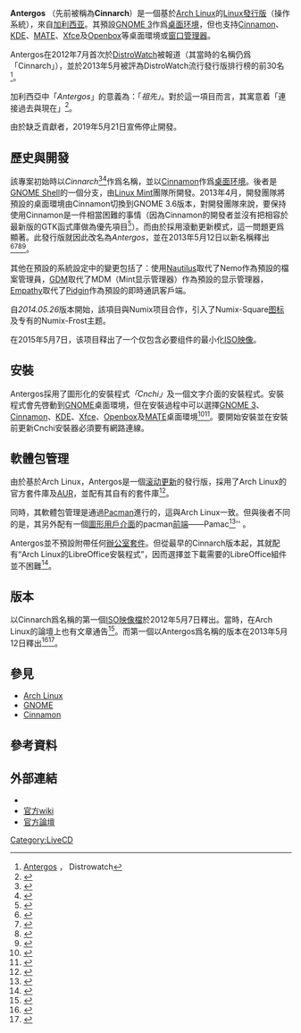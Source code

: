 {{NoteTA|G1=IT|G2=FL}}
{{Infobox OS
|name = Antergos
|logo = Antergos logo.png
|logo_size = 150px
|screenshot = Antergos Linux.png
|caption = 正在執行[[GNOME|GNOME]]桌面環境的Antergos
|family = [[类Unix系统|类Unix系统]]
|developer = Alexandre Filgueira及其團隊<ref>{{cite web|title=Team|url=http://antergos.com/team/|accessdate=2014-07-31|deadurl=yes|archiveurl=https://web.archive.org/web/20140831053711/http://antergos.com/team/|archivedate=2014-08-31}}</ref>
|website = [http://www.antergos.com antergos.com]
|source model = [[开放源代码|开放源代码]]
|released = Cinnarch：{{Start date and age|2012|07|07}}<br />Antergos：{{Start date and age|2013|05|12}}
|latest_release_version = 19.4
|latest_release_date = {{Release date and age|2019|04|04}}
|kernel_type = [[整塊性核心|整塊性核心]]
|ui = [[GNOME_Shell|GNOME Shell]]、[[Cinnamon|Cinnamon]]、[[Xfce|Xfce]]、[[Openbox|Openbox]]、[[KDE|KDE]]、[[MATE|MATE]]
|supported_platforms = [[x86|x86]]及[[x86-64|x86-64]]
|package_manager = [[Pacman|Pacman]]
|license = [[GNU通用公共许可证|GNU通用公共许可证]]及其他多種自由軟體授權條款
|working_state = 停止開發
}}

'''Antergos''' （先前被稱為'''Cinnarch'''）是一個基於[[Arch_Linux|Arch Linux]]的[[Linux發行版|Linux發行版]]（操作系統），來自[[加利西亚_(西班牙)|加利西亚]]。其預設[[GNOME|GNOME 3]]作爲[[桌面环境|桌面环境]]，但也支持[[Cinnamon|Cinnamon]]、[[KDE|KDE]]、[[MATE|MATE]]、[[Xfce|Xfce]]及[[Openbox|Openbox]]等桌面環境或[[窗口管理器|窗口管理器]]。

Antergos在2012年7月首次於[[DistroWatch|DistroWatch]]被報道（其當時的名稱仍爲「Cinnarch」），並於2013年5月被評為DistroWatch流行發行版排行榜的前30名<ref>[http://distrowatch.com/table.php?distribution=antergos Antergos] {{Wayback|url=http://distrowatch.com/table.php?distribution=antergos |date=20130806092201 }}， Distrowatch</ref>。

加利西亞中「''Antergos''」的意義為：「''祖先」''。對於這一項目而言，其寓意着「連接過去與現在」<ref>{{cite web|author=faidoc|title=Antergos 2013.05.12 – We’re back|url=http://antergos.com/antergos-2013-05-12-were-back/|accessdate=2014-08-01|archive-date=2014-07-09|archive-url=https://web.archive.org/web/20140709133455/http://antergos.com/antergos-2013-05-12-were-back/|dead-url=no}}</ref>。

由於缺乏貢獻者，2019年5月21日宣佈停止開發。

== 歷史與開發 ==

該專案初始時以''Cinnarch''<ref>{{cite web|author=Katherine Noyes|title=With 'Cinnarch,' Arch Linux gets a sprinkle of Cinnamon|url=http://www.pcworld.com/article/2017162/with-cinnarch-arch-linux-gets-a-sprinkle-of-cinnamon.html|publisher=PCWorld|accessdate=2014-08-05|archive-date=2014-10-23|archive-url=https://web.archive.org/web/20141023175848/http://www.pcworld.com/article/2017162/with-cinnarch-arch-linux-gets-a-sprinkle-of-cinnamon.html|dead-url=no}}</ref><ref>{{cite web |title=Cinnarch: Arch Linux with Mint's Cinnamon desktop |url=http://www.h-online.com/open/news/item/Cinnarch-Arch-Linux-with-Mint-s-Cinnamon-desktop-1755860.html |accessdate=2014-08-05 |date=2012-11-23 |deadurl=no |archiveurl=https://web.archive.org/web/20131207064652/http://www.h-online.com/open/news/item/Cinnarch-Arch-Linux-with-Mint-s-Cinnamon-desktop-1755860.html |archivedate=2013-12-07 }}</ref>作爲名稱，並以[[Cinnamon|Cinnamon]]作爲[[桌面环境|桌面环境]]。後者是[[GNOME_Shell|GNOME Shell]]的一個分支，由[[Linux_Mint|Linux Mint]]團隊所開發。2013年4月，開發團隊將預設的桌面環境由Cinnamon切換到GNOME 3.6版本，對開發團隊來說，要保持使用Cinnamon是一件相當困難的事情（因為Cinnamon的開發者並沒有把相容於最新版的GTK函式庫做為優先項目<ref>{{cite web|author=clefebvre|title=Cinnamon needs some love|url=https://github.com/linuxmint/Cinnamon/issues/1828#issuecomment-16286688|accessdate=2014-08-05|archive-date=2019-02-15|archive-url=https://web.archive.org/web/20190215125704/https://github.com/linuxmint/Cinnamon/issues/1828#issuecomment-16286688|dead-url=no}}</ref>）。而由於採用滾動更新模式，這一問題更爲顯著。此發行版就因此改名為''Antergos''，並在2013年5月12日以新名稱釋出<ref>{{cite web|author=faidoc|title=Cinnarch GNOME 2013.04.11 – Last release under the Cinnarch name|url=http://antergos.com/cinnarch-gnome-2013-04-11-last-release-under-the-cinnarch-name/|accessdate=2014-08-05|date=2013-04-11|deadurl=yes|archiveurl=https://web.archive.org/web/20140709131847/http://antergos.com/cinnarch-gnome-2013-04-11-last-release-under-the-cinnarch-name/|archivedate=2014-07-09}}</ref><ref>{{cite web|author=faidoc|title=Antergos 2013.05.12 – We’re back|url=http://antergos.com/antergos-2013-05-12-were-back/|accessdate=2014-08-05|date=2013-05-13|archive-date=2014-07-09|archive-url=https://web.archive.org/web/20140709133455/http://antergos.com/antergos-2013-05-12-were-back/|dead-url=no}}</ref><ref>{{cite web|author=Katherine Noyes|title=Another Day, Another Distro: Antergos Linux Is Born - See more at: http://www.linuxinsider.com/story/78117.html#sthash.2jb1WE9r.dpuf|url=http://www.linuxinsider.com/story/78117.html|publisher=Linuxinsider|accessdate=2014-08-05|date=2013-05-23|archive-date=2018-12-11|archive-url=https://web.archive.org/web/20181211155434/https://www.linuxinsider.com/story/78117.html|dead-url=yes}}</ref><ref>{{cite web|author=Katherine Noyes|title=So Long, Cinnamon: Cinnarch Linux is reborn as Antergos|url=http://www.pcworld.com/article/2038739/so-long-cinnamon-cinnarch-linux-is-reborn-as-antergos.html|publisher=PCWorld|accessdate=2014-08-05|date=2013-05-14|archive-date=2014-10-18|archive-url=https://web.archive.org/web/20141018144034/http://www.pcworld.com/article/2038739/so-long-cinnamon-cinnarch-linux-is-reborn-as-antergos.html|dead-url=no}}</ref>。

其他在預設的系統設定中的變更包括了：使用[[Nautilus檔案瀏覽器|Nautilus]]取代了Nemo作為預設的檔案管理員，[[GNOME显示管理器|GDM]]取代了MDM（Mint显示管理器）作為預設的显示管理器，[[Empathy|Empathy]]取代了[[Pidgin|Pidgin]]作為預設的即時通訊客戶端。

自''2014.05.26''版本開始，該項目與Numix项目合作，引入了Numix-Square[[图标|图标]]及专有的Numix-Frost主题。

在2015年5月7日，该项目释出了一个仅包含必要组件的最小化[[ISO映像|ISO映像]]。

== 安裝 ==

Antergos採用了圖形化的安裝程式''「Cnchi」''及一個文字介面的安裝程式。安裝程式會先啓動到[[GNOME|GNOME]]桌面環境，但在安裝過程中可以選擇[[GNOME|GNOME 3]]、[[Cinnamon|Cinnamon]]、[[KDE|KDE]]、[[Xfce|Xfce]]、[[Openbox|Openbox]]及[[MATE|MATE]]桌面環境<ref>{{cite web|author=Katherine Noyes|title=So Long, Cinnamon: Cinnarch Linux is reborn as Antergos|url=http://www.pcworld.com/article/2038739/so-long-cinnamon-cinnarch-linux-is-reborn-as-antergos.html|publisher=PCWorld|accessdate=2014-08-04|archive-date=2014-10-18|archive-url=https://web.archive.org/web/20141018144034/http://www.pcworld.com/article/2038739/so-long-cinnamon-cinnarch-linux-is-reborn-as-antergos.html|dead-url=no}}</ref><ref>{{cite web|title=Antergos Linux 2013.05.12 review|url=http://www.linuxbsdos.com/2013/05/20/antergos-linux-review/|publisher=LinuxBSDos.com|accessdate=2014-08-04|archive-date=2014-08-04|archive-url=https://web.archive.org/web/20140804002851/http://www.linuxbsdos.com/2013/05/20/antergos-linux-review/|dead-url=no}}</ref>。要開始安裝並在安裝前更新Cnchi安裝器必須要有網路連線。

== 軟體包管理 ==

由於基於Arch Linux，Antergos是一個[[滚动更新|滚动更新]]的發行版，採用了Arch Linux的官方套件庫及[[Arch_Linux#AUR|AUR]]，並配有其自有的套件庫<ref>{{cite web|title=About|url=http://antergos.com/about/|accessdate=2014-08-04|archive-date=2017-03-21|archive-url=https://web.archive.org/web/20170321171048/https://antergos.com/about/|dead-url=no}}</ref>。

同時，其軟體包管理是通過[[Pacman|Pacman]]進行的，這與Arch Linux一致。但與後者不同的是，其另外配有一個[[图形用户界面|圖形用戶介面]]的pacman[[前端和后端|前端]]——Pamac<ref>{{Cite web|url=https://wiki.manjaro.org/index.php?title=Pamac|title=Pamac - Manjaro Linux|accessdate=2018-11-06|work=wiki.manjaro.org|language=en|archive-date=2018-11-06|archive-url=https://web.archive.org/web/20181106171810/https://wiki.manjaro.org/index.php?title=Pamac|dead-url=no}}</ref>''<!--刪刪刪刪刪刪刪刪刪刪刪刪刪PacmanXG4''<ref>{{cite web|title=PacmanXG4|url=https://wiki.archlinux.org/index.php/Pacman_GUI_Frontends#X11|accessdate=2014-08-04}}</ref> （此处未核对；现与英文维基保持一致；详见中、文维基编辑历史）-->。

Antergos並不預設附帶任何[[辦公室套件|辦公室套件]]。但從最早的Cinnarch版本起，其就配有“Arch Linux的LibreOffice安裝程式”，因而選擇並下載需要的LibreOffice組件並不困難<ref>{{cite web|author=Katherine Noyes|title=With 'Cinnarch,' Arch Linux gets a sprinkle of Cinnamon|url=http://www.pcworld.com/article/2017162/with-cinnarch-arch-linux-gets-a-sprinkle-of-cinnamon.html|publisher=PCWorld|accessdate=2014-08-04|archive-date=2014-10-23|archive-url=https://web.archive.org/web/20141023175848/http://www.pcworld.com/article/2017162/with-cinnarch-arch-linux-gets-a-sprinkle-of-cinnamon.html|dead-url=no}}</ref>。

== 版本 ==
以Cinnarch爲名稱的第一個[[ISO映像|ISO映像檔]]於2012年5月7日釋出。當時，在Arch Linux的論壇上也有文章通告<ref>{{cite web|author=faidoc|title=Cinnarch - your favorite distro with Cinnamon desktop|url=https://bbs.archlinux.org/viewtopic.php?id=144535|accessdate=2014-08-04|archive-date=2018-07-19|archive-url=https://web.archive.org/web/20180719173929/https://bbs.archlinux.org/viewtopic.php?id=144535|dead-url=yes}}</ref>。而第一個以Antergos爲名稱的版本在2013年5月12日釋出<ref>{{cite web|author=faidoc|title=Antergos 2013.05.12 – We’re back|url=http://antergos.com/antergos-2013-05-12-were-back|accessdate=2014-08-04|archive-date=2014-07-09|archive-url=https://web.archive.org/web/20140709133455/http://antergos.com/antergos-2013-05-12-were-back/|dead-url=no}}</ref><ref>{{cite web|url=http://distrowatch.com/index.php?distribution=antergos&release=all&month=all&year=all|title=在DistroWatch上所有的Cinnarch及Antergos的釋出新聞|publisher=DistroWatch.com|accessdate=2014-08-04|archive-date=2018-10-01|archive-url=https://web.archive.org/web/20181001204350/https://distrowatch.com/index.php?distribution=antergos&release=all&month=all&year=all|dead-url=no}}</ref>。

== 參見 ==
* [[Arch_Linux|Arch Linux]]
* [[GNOME|GNOME]]
* [[Cinnamon|Cinnamon]]

== 參考資料 ==
{{reflist|30em}}

== 外部連結 ==
* {{Official website|http://www.antergos.com}}
* [http://wiki.antergos.com 官方wiki]{{Dead link|date=2019年11月 |bot=InternetArchiveBot |fix-attempted=yes }}
* [https://web.archive.org/web/20190903082317/https://forum.antergos.com/ 官方論壇]

{{Linux發行版}}

[[Category:LiveCD|Category:LiveCD]]